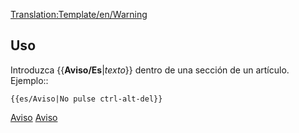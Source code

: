 <noinclude>[[Translation:Template/en/Warning]]</noinclude><noinclude></noinclude>
{{es/Metaplantilla de avisos| tipo  = contenido
| texto = <strong>Aviso</strong><br>{{{1|Quien agregó esta plantilla no fijó una advertencia específica, por lo que debe eliminarse o actualizarse con la acción correspondiente.}}}
}}<noinclude>
==Uso==
Introduzca <nowiki>{{</nowiki>'''Aviso/Es'''|''texto''<nowiki>}}</nowiki> dentro de una sección de un artículo. Ejemplo::
<pre>{{es/Aviso|No pulse ctrl-alt-del}}</pre>

[[Category:es/Plantillas|Aviso]][[Category:es/Cajas de mensajes|Aviso]]</noinclude>